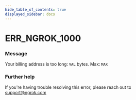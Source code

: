 ```yaml
---
hide_table_of_contents: true
displayed_sidebar: docs
---
```



# ERR_NGROK_1000

### Message

Your billing address is too long: `VAL` bytes. Max: `MAX`

### Further help

If you're having trouble resolving this error, please reach out to [support@ngrok.com](mailto:support@ngrok.com?subject=Help%20with%20ERR_NGROK_1000)

<ErrorDetails error="err_ngrok_1000" />
